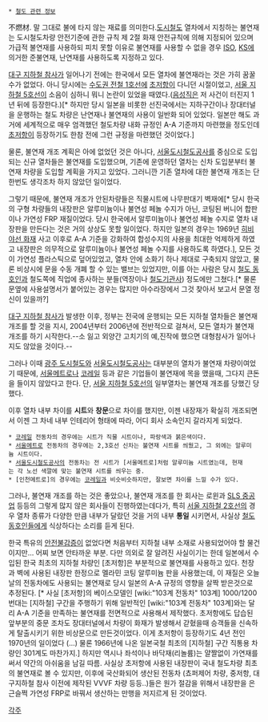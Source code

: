  * [[철도 관련 정보]]

不燃材.
말 그대로 불에 타지 않는 재료를 의미한다.[[도시철도]] 열차에서 지칭하는 불연재는 도시철도차량 안전기준에 관한 규칙 제 2절 화재 안전규칙에 의해 지정되어 있으며 가급적 불연재를 사용하되 피치 못할 이유로 불연재를 사용할 수 없을 경우 [[ISO]], [[KS]]에 의거한 준불연재, 난연재를 사용하도록 지정하고 있다.

[[대구 지하철 참사]]가 일어나기 전에는 한국에서 모든 열차에 불연재라는 것은 가히 꿈꿀 수가 없었다. 아니 당시에는 [[수도권 전철 1호선]]에 [[초저항]]이 다니던 시절이었고, [[서울 지하철 5호선]]이 소음이 심하니 뭐니 논란이 있었을 때였다.([[음성직]]은 저 사건이 터진지 1년 뒤에 등장한다.)[* 하지만 당시 일본을 비롯한 선진국에서는 지하구간이나 장대터널을 운행하는 철도 차량은 난연재나 불연재의 사용이 일반화 되어 있었다. 일본만 해도 과거에 세계적으로 매우 엄격했던 철도차량 내화 규정인 A-A 기준까지 마련했을 정도인데 [[초저항]]이 등장하기도 한참 전에 그런 규정을 마련했던 것이었다.]

물론, 불연재 개조 계획은 아에 없었던 것은 아니다, [[서울도시철도공사]]를 중심으로 도입되는 신규 열차들은 불연재를 도입했으며, 기존에 운영하던 열차는 신차 도입분부터 불연재 차량을 도입할 계획을 가지고 있었다. 그러니깐 기존 열차에 대한 불연재 개조는 단 한번도 생각조차 하지 않았던 일이었다.

그렇기 때문에, 불연재 개조가 안된차량들은 직물시트에 나무판대기 벽재에[* 당시 한국의 구형 차량들의 내장판은 알루미늄이나 불연성 페놀 수지가 아닌, 코팅된 버니어 합판이나 가연성 FRP 재질이었다. 당시 한국에서 알루미늄이나 불연성 페놀 수지로 열차 내장판을 만든다는 것은 거의 상상도 못할 일이었다. 하지만 일본의 경우는 1969년 [[히비야선 화재]] 사고 이후로 A-A 기준을 강화하여 합성수지의 사용을 최대한 억제하게 하였고 내장판은 의무적으로 알루미늄이나 불연성 페놀 수지를 사용하도록 하였다.], 모든 것이 가연성 플라스틱으로 덮어있었고, 열차 안에 소화기 하나 제대로 구축되지 않았고, 물론 비상시에 문을 수동 개폐 할 수 있는 밸브는 있었지만, 이를 아는 사람은 당시 [[철도 동호인]]과 철도쪽에 직업에 종사하는 분들(역장이나 [[철도기관사]]) 정도에만 그쳤다.[* 물론 문옆에 사용설명서가 붙어있는 경우는 많지만 아수라장에서 그것 찾아서 보고서 문열 정신이 있을까?]

[[대구 지하철 참사]]가 발생한 이후, 정부는 전국에 운행되는 모든 지하철 열차들은 불연재 개조를 할 것을 지시, 2004년부터 2006년에 전반적으로 걸쳐서, 모든 열차가 불연재 개조를 하기 시작한다.--소 잃고 외양간 고치기의 예,진작에 했으면 대형참사가 일어나지도 않았을 것이다.--

그러나 이때 [[광주 도시철도]]와 [[서울도시철도공사]]는 대부분의 열차가 불연재 차량이여었기 때문에, [[서울메트로]]나 [[코레일]] 등과 같은 기업들이 불연재에 목을 맸을때, 그다지 큰돈을 들이지 않았다고 한다. 단, [[서울 지하철 5호선]]의 일부열차는 불연재 개조를 당했긴 당했다.

이후 열차 내부 차이를 '''시트'''와 '''창문'''으로 차이를 했지만, 이젠 내장재가 확실히 개조되면서 이젠 그 차네 내부 인테리어 형태에 따라, 어디 회사 소속인지 갈라지게 되었다.

 * [[코레일]] 전동차의 경우에는 시트가 직물 시트이나, 파랑색과 붉은색이다. 
 * [[서울메트로]] 전동차의 경우에는 2,3호선 신차는 불연재 시트를 씌웠고, 그 외에는 알루미늄 시트이다.
 * [[서울도시철도공사]]의 전동차는 전 시트가 [서울메트로]처럼 알루미늄 시트였는데, 현재는 각 노선 색깔에 맞는 불연재 시트를 씌우는 중.
 * [인천메트로]의 경우에는 [[코레일]]과 비슷비슷하지만, 잘보면 차이를 느낄 수가 있다.

그러나, 불연재 개조를 하는 것은 좋았으나, 불연재 개조를 한 회사는 로윈과 [[SLS 중공업]] 등등의 그렇게 많지 않은 회사들이 진행하였는데다가, 특히 [[서울 지하철 2호선]]의 경우 열차 종류가 다양한 만큼 내부가 달랐던 것을 거의 내부 '''통일''' 시키면서, 사실상 [[철도 동호인]]들에게 식상하다는 소리를 듣게 된다.

한국 특유의 [[안전불감증]]이 없었다면 처음부터 지하철 내부 소재로 사용되었어야 할 물건이지만… 어찌 보면 안타까운 부분.
다만 의외로 잘 알려진 사실이기는 한데 일본에서 수입된 한국 최초의 지하철 차량인 [초저항]은 부분적으로 불연재를 사용하고 있다. 천장과 벽에 사용된 내장판 한정으로 멜라민 코팅 알루미늄 판을 사용했는데, 이 재질은 오늘날의 전동차에도 사용되는 불연재로 당시 일본의 A-A 규정의 영향을 살짝 받은것으로 추정된다. [* 사실 [초저항]의 베이스모델인 [wiki:"103계 전동차" 103계] 1000/1200번대는 [지하철] 구간을 주행하기 위해 일반적인 [wiki:"103계 전동차" 103계]와는 달리 A-A 기준을 만족하는 불연재를 전면적으로 사용해서 제작했다. 초저항에도 답습된 앞부분의 중문 조차도 장대터널에서 차량이 화재가 발생해서 갇혔을때 승객들을 신속하게 탈출시키기 위한 비상문으로 만든것이었다. 이게 초저항이 등장하기도 4년 전인 1970년의 일이었다 (...) 물론 1966년에 나온 일본국철 최초의 [지하철] 구간 직통용 차량인 301계도 마찬가지.] 하지만 역시나 좌석이나 바닥재(리놀륨)는 얄짤없이 가연재를 써서 약간의 아쉬움을 남길 따름. 사실상 초저항에 사용된 내장판이 국내 철도차량 최초의 불연재로 볼 수 있지만, 이후에 국산화되어 생산된 전동차 (쵸퍼제어 차량, 중저항, 대구지하철 참사 이전에 제작된 VVVF 차량 등등..)들은 원가 절감을 위해서 내장판을 은근슬쩍 가연성 FRP로 바꿔서 생산하는 만행을 저지르게 된 것이었다.

[[각주]]
